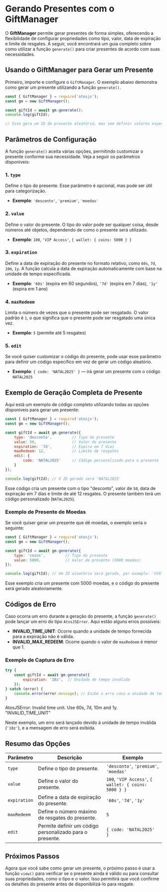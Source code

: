 
# Gerando Presentes com o GiftManager

O **GiftManager** permite gerar presentes de forma simples, oferecendo a flexibilidade de configurar propriedades como tipo, valor, data de expiração e limite de resgates. A seguir, você encontrará um guia completo sobre como utilizar a função `generate()` para criar presentes de acordo com suas necessidades.

## Usando o GiftManager para Gerar um Presente

Primeiro, importe e configure o `GiftManager`. O exemplo abaixo demonstra como gerar um presente utilizando a função `generate()`.

```js showLineNumbers filename="JavaScript" copy
const { GiftManager } = require('atosjs');
const gm = new GiftManager();

const giftId = await gm.generate();
console.log(giftId);

// Isso gera um ID de presente aleatório, mas sem definir valores específicos, ou seja, um presente "vazio".
```

## Parâmetros de Configuração

A função `generate()` aceita várias opções, permitindo customizar o presente conforme sua necessidade. Veja a seguir os parâmetros disponíveis:

### 1. `type`
Define o tipo do presente. Esse parâmetro é opcional, mas pode ser útil para categorização.

- **Exemplo**: `'desconto'`, `'premium'`, `'moedas'`

### 2. `value`
Define o valor do presente. O tipo do valor pode ser qualquer coisa, desde números até objetos, dependendo de como o presente será utilizado.

- **Exemplo**: `100`, `'VIP Access'`, `{ wallet: { coins: 5000 } }`

### 3. `expiration`
Define a data de expiração do presente no formato relativo, como `60s`, `7d`, `10m`, `1y`. A função calcula a data de expiração automaticamente com base na unidade de tempo especificada.

- **Exemplo**: `'60s'` (expira em 60 segundos), `'7d'` (expira em 7 dias), `'1y'` (expira em 1 ano)

### 4. `maxRedeem`
Limita o número de vezes que o presente pode ser resgatado. O valor padrão é `1`, o que significa que o presente pode ser resgatado uma única vez.

- **Exemplo**: `5` (permite até 5 resgates)

### 5. `edit`
Se você quiser customizar o código do presente, pode usar esse parâmetro para definir um código específico em vez de gerar um código aleatório.

- **Exemplo**: `{ code: 'NATAL2025' }` — irá gerar um presente com o código `NATAL2025`

## Exemplo de Geração Completa de Presente

Aqui está um exemplo de código completo utilizando todas as opções disponíveis para gerar um presente:

```js showLineNumbers filename="JavaScript" copy
const { GiftManager } = require('atosjs');
const gm = new GiftManager();

const giftId = await gm.generate({
    type: 'desconto',         // Tipo do presente
    value: 50,                // Valor do presente
    expiration: '7d',         // Expira em 7 dias
    maxRedeem: 12,            // Limite de resgates
    edit: {
        code: 'NATAL2025'     // Código personalizado para o presente
    }
});

console.log(giftId); // O ID gerado será 'NATAL2025'
```

Esse código cria um presente com o tipo "desconto", valor de `50`, data de expiração em 7 dias e limite de até 12 resgates. O presente também terá um código personalizado (`NATAL2025`).

### Exemplo de Presente de Moedas

Se você quiser gerar um presente que dê moedas, o exemplo seria o seguinte:

```js showLineNumbers filename="JavaScript" copy
const { GiftManager } = require('atosjs');
const gm = new GiftManager();

const giftId = await gm.generate({
    type: 'coins',         // Tipo do presente
    value: 5000,           // Valor do presente (5000 moedas)
});

console.log(giftId); // Um ID aleatório será gerado, por exemplo: 'GYGTFD4546GDDSAF'
```

Esse exemplo cria um presente com 5000 moedas, e o código do presente será gerado aleatoriamente.

## Códigos de Erro

Caso ocorra um erro durante a geração do presente, a função `generate()` pode lançar um erro do tipo `AtosJSError`. Aqui estão alguns erros possíveis:

- **INVALID_TIME_UNIT**: Ocorre quando a unidade de tempo fornecida para a expiração não é válida.
- **INVALID_MAX_REDEEM**: Ocorre quando o valor de `maxRedeem` é menor que 1.

### Exemplo de Captura de Erro

```js showLineNumbers filename="JavaScript" copy
try {
    const giftId = await gm.generate({
        expiration: '10z',  // Unidade de tempo inválida
    });
} catch (error) {
    console.error(error.message); // Exibe o erro caso a unidade de tempo seja inválida
}
```
<Callout type="error">
AtosJSError: Invalid time unit. Use 60s, 7d, 10m and 1y. "INVALID_TIME_UNIT"
</Callout>

Neste exemplo, um erro será lançado devido à unidade de tempo inválida (`'10z'`), e a mensagem de erro será exibida.

## Resumo das Opções

| Parâmetro   | Descrição                                                          | Exemplo                |
|-------------|--------------------------------------------------------------------|------------------------|
| `type`      | Define o tipo do presente.                                         | `'desconto'`, `'premium'`, `'moedas'` |
| `value`     | Define o valor do presente.                                         | `100`, `'VIP Access'`, `{ wallet: { coins: 5000 } }` |
| `expiration`| Define a data de expiração do presente.                            | `'60s'`, `'7d'`, `'1y'` |
| `maxRedeem` | Define o número máximo de resgates do presente.                    | `5`                     |
| `edit`      | Permite definir um código personalizado para o presente.          | `{ code: 'NATAL2025' }` |

## Próximos Passos

Agora que você sabe como gerar um presente, o próximo passo é usar a função `view()` para verificar se o presente ainda é válido ou para consultar suas propriedades, como o tipo e o valor. Isso permitirá que você confirme os detalhes do presente antes de disponibilizá-lo para resgate.